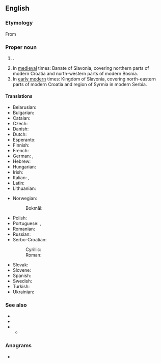==English==
{{wikipedia}}

===Etymology===
From {{der|en|ML.|Sclavonia}}

===Proper noun===
{{en-proper noun}}

# {{place|en|geographical region|in north-eastern part of modern|c/Croatia}}.
# In [[medieval]] times: Banate of Slavonia, covering northern parts of modern Croatia and north-western parts of modern Bosnia.
# In [[early modern]] times: Kingdom of Slavonia, covering north-eastern parts of modern Croatia and region of Syrmia in modern Serbia. 

====Translations====
{{trans-top|region of Croatia}}
* Belarusian: {{t|be|Славонія}}
* Bulgarian: {{t|bg|Славония}}
* Catalan: {{t|ca|Eslavònia}}
* Czech: {{t|cs|Slavonie|f}}
* Danish: {{t|da|Slavonien}}
* Dutch: {{t|nl|Slavonië|n}}
* Esperanto: {{t|eo|Slavonio}}
* Finnish: {{t+|fi|Slavonia}}
* French: {{t+|fr|Slavonie|f}}
* German: {{t+|de|Slawonien|n}}, {{t|de|Slavonien|n}}
* Hebrew: {{t|he|סלבוניה}}
* Hungarian: {{t|hu|Szlavónia}}
* Irish: {{t|ga|Slavóin|f|alt=an tSlavóin}}
* Italian: {{t|it|Slavonia|f}}, {{t|it|Schiavonia|f}}
* Latin: {{t|la|Sclavonia|f}}
* Lithuanian: {{t|lt|Slavonija}}
{{trans-mid}}
* Norwegian:
*: Bokmål: {{t|nb|Slavonien|n}}
* Polish: {{t+|pl|Slawonia}}
* Portuguese: {{t|pt|Eslavônia|f}} {{q|Brazil}}, {{t|pt|Eslavónia|f}} {{q|Portugal}}
* Romanian: {{t|ro|Slavonia}}
* Russian: {{t|ru|Славо́ния|f}}
* Serbo-Croatian:
*: Cyrillic: {{t|sh|Сла̀во̄нија|f|sc=Cyrl}}
*: Roman: {{t+|sh|Slàvōnija|f}}
* Slovak: {{t|sk|Slavónsko|n}}
* Slovene: {{t|sl|Slavonija|f}}
* Spanish: {{t|es|Eslavonia|f}}
* Swedish: {{t|sv|Slavonien}}
* Turkish: {{t|tr|Slavonya}}
* Ukrainian: {{t|uk|Славо́нія|f|sc=Cyrl}}
{{trans-bottom}}

===See also===
* {{l|en|Slavonic}}
* {{l|en|Slavonian}}
* {{l|en|Sclavonia}}
** {{l|en|Sclavonian}}

===Anagrams===
* {{anagrams|en|a=aailnosv|valonias}}